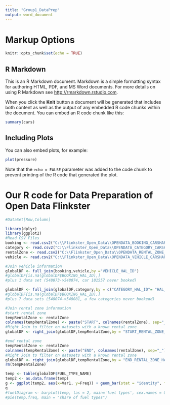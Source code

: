 ```yaml
---
title: "Group1_DataPrep"
output: word_document
---
```


# Markup Options

```r
knitr::opts_chunk$set(echo = TRUE)
```

## R Markdown

This is an R Markdown document. Markdown is a simple formatting syntax for authoring HTML, PDF, and MS Word documents. For more details on using R Markdown see <http://rmarkdown.rstudio.com>.

When you click the **Knit** button a document will be generated that includes both content as well as the output of any embedded R code chunks within the document. You can embed an R code chunk like this:

```r
summary(cars)
```

## Including Plots

You can also embed plots, for example:

```r
plot(pressure)
```

Note that the `echo = FALSE` parameter was added to the code chunk to prevent printing of the R code that generated the plot.



# Our R code for Data Preparation of Open Data Flinkster
```r
#DataSet[Row,Column]

library(dplyr)
library(ggplot2)
#Read CSV Files
booking <- read.csv2("C:\\Flinkster_Open_Data\\OPENDATA_BOOKING_CARSHARING.csv", sep = ";", fileEncoding = "UTF-8")
category <- read.csv2("C:\\Flinkster_Open_Data\\OPENDATA_CATEGORY_CARSHARING.csv", sep = ";", fileEncoding = "UTF-8")
rentalZone <- read.csv2("C:\\Flinkster_Open_Data\\OPENDATA_RENTAL_ZONE_CARSHARING.csv", sep = ";", fileEncoding = "UTF-8")
vehicle <- read.csv2("C:\\Flinkster_Open_Data\\OPENDATA_VEHICLE_CARSHARING.csv", sep = ";", fileEncoding = "UTF-8")

#Join vehicle information
globalDF <- full_join(booking,vehicle,by ="VEHICLE_HAL_ID")
#globalDF[is.na(globalDF$BOOKING_HAL_ID),]
#plus 1 data set (548073->548074, car 181557 never booked)

globalDF <- full_join(globalDF,category,by = c("CATEGORY_HAL_ID"= "HAL_ID"))
#globalDF[is.na(globalDF$BOOKING_HAL_ID),]
#plus 7 data sets (548074->548081, a few categories never bookedd)

#Join rental zone information
#start rental zone
tempRentalZone <- rentalZone
colnames(tempRentalZone) <- paste("START", colnames(rentalZone), sep="_")
#Right Join to filter on datasets with a known rental zone
globalDF <- right_join(globalDF,tempRentalZone,by = "START_RENTAL_ZONE_HAL_ID")

#end rental zone
tempRentalZone <- rentalZone
colnames(tempRentalZone) <- paste("END", colnames(rentalZone), sep="_")
#Right Join to filter on datasets with a known rental zone
globalDF <- right_join(globalDF,tempRentalZone,by = "END_RENTAL_ZONE_HAL_ID")
rm(tempRentalZone)

temp <- table(globalDF$FUEL_TYPE_NAME)
temp2 <- as.data.frame(temp)
g <- ggplot(temp2, aes(x=Var1, y=Freq)) + geom_bar(stat = "identity", fill="steelblue") + geom_text(aes(label=Freq), vjust=-0.3, size=3.5)+theme_minimal() 
g
#fuelDiagram <- barplot(temp, las = 2, main='fuel types', cex.names = 0.7, ylim = c(0,500000))
#pie(temp.freq, main = "share of fuel types")


```
















